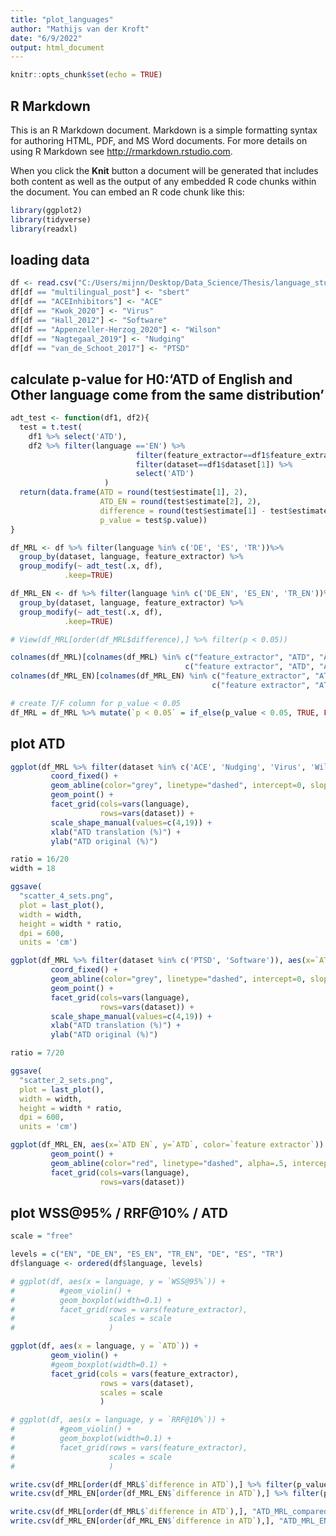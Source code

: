 ```yaml
---
title: "plot_languages"
author: "Mathijs van der Kroft"
date: "6/9/2022"
output: html_document
---
```


```r
knitr::opts_chunk$set(echo = TRUE)
```

## R Markdown

This is an R Markdown document. Markdown is a simple formatting syntax for authoring HTML, PDF, and MS Word documents. For more details on using R Markdown see <http://rmarkdown.rstudio.com>.

When you click the **Knit** button a document will be generated that includes both content as well as the output of any embedded R code chunks within the document. You can embed an R code chunk like this:

```r
library(ggplot2)
library(tidyverse)
library(readxl)

```

## loading data


```r
df <- read.csv("C:/Users/mijnn/Desktop/Data_Science/Thesis/language_study/metrics_analysis.csv", check.names = FALSE)
df[df == "multilingual_post"] <- "sbert"
df[df == "ACEInhibitors"] <- "ACE"
df[df == "Kwok_2020"] <- "Virus"
df[df == "Hall_2012"] <- "Software"
df[df == "Appenzeller-Herzog_2020"] <- "Wilson"
df[df == "Nagtegaal_2019"] <- "Nudging"
df[df == "van_de_Schoot_2017"] <- "PTSD"

```

## calculate p-value for H0:'ATD of English and Other language come from the same distribution'
```r
adt_test <- function(df1, df2){
  test = t.test(
    df1 %>% select('ATD'),
    df2 %>% filter(language =='EN') %>% 
                            filter(feature_extractor==df1$feature_extractor[1]) %>% 
                            filter(dataset==df1$dataset[1]) %>%
                            select('ATD')
                     )
  return(data.frame(ATD = round(test$estimate[1], 2), 
                    ATD_EN = round(test$estimate[2], 2), 
                    difference = round(test$estimate[1] - test$estimate[2], 2), 
                    p_value = test$p.value))
}

df_MRL <- df %>% filter(language %in% c('DE', 'ES', 'TR'))%>%
  group_by(dataset, language, feature_extractor) %>%
  group_modify(~ adt_test(.x, df),
            .keep=TRUE)

df_MRL_EN <- df %>% filter(language %in% c('DE_EN', 'ES_EN', 'TR_EN'))%>%
  group_by(dataset, language, feature_extractor) %>%
  group_modify(~ adt_test(.x, df),
            .keep=TRUE)
```

```r
# View(df_MRL[order(df_MRL$difference),] %>% filter(p < 0.05))

colnames(df_MRL)[colnames(df_MRL) %in% c("feature_extractor", "ATD", "ATD_EN", "difference")] <- 
                                       c("feature extractor", "ATD", "ATD EN", "difference in ATD")
colnames(df_MRL_EN)[colnames(df_MRL_EN) %in% c("feature_extractor", "ATD", "ATD_EN", "difference")] <- 
                                             c("feature extractor", "ATD", "ATD EN", "difference in ATD")

# create T/F column for p_value < 0.05
df_MRL = df_MRL %>% mutate(`p < 0.05` = if_else(p_value < 0.05, TRUE, FALSE))
```


## plot ATD

```r
ggplot(df_MRL %>% filter(dataset %in% c('ACE', 'Nudging', 'Virus', 'Wilson')), aes(x=`ATD`, y=`ATD EN`, color=`feature extractor`, shape=`p < 0.05`)) +
         coord_fixed() +
         geom_abline(color="grey", linetype="dashed", intercept=0, slope=1) +
         geom_point() +
         facet_grid(cols=vars(language),
                    rows=vars(dataset)) +
         scale_shape_manual(values=c(4,19)) +
         xlab("ATD translation (%)") +
         ylab("ATD original (%)")

ratio = 16/20
width = 18

ggsave(
  "scatter_4_sets.png",
  plot = last_plot(),
  width = width,
  height = width * ratio,
  dpi = 600,
  units = 'cm')

ggplot(df_MRL %>% filter(dataset %in% c('PTSD', 'Software')), aes(x=`ATD`, y=`ATD EN`, color=`feature extractor`, shape=`p < 0.05`)) +
         coord_fixed() +
         geom_abline(color="grey", linetype="dashed", intercept=0, slope=1) +
         geom_point() +
         facet_grid(cols=vars(language),
                    rows=vars(dataset)) +
         scale_shape_manual(values=c(4,19)) +
         xlab("ATD translation (%)") +
         ylab("ATD original (%)")

ratio = 7/20

ggsave(
  "scatter_2_sets.png",
  plot = last_plot(),
  width = width,
  height = width * ratio,
  dpi = 600,
  units = 'cm')
```
```r
ggplot(df_MRL_EN, aes(x=`ATD EN`, y=`ATD`, color=`feature extractor`)) +
         geom_point() +
         geom_abline(color="red", linetype="dashed", alpha=.5, intercept=0, slope=1) +
         facet_grid(cols=vars(language),
                    rows=vars(dataset))
```



## plot WSS@95% / RRF@10% / ATD

```r

scale = "free"

levels = c("EN", "DE_EN", "ES_EN", "TR_EN", "DE", "ES", "TR")
df$language <- ordered(df$language, levels)

# ggplot(df, aes(x = language, y = `WSS@95%`)) +
#          #geom_violin() +
#          geom_boxplot(width=0.1) +
#          facet_grid(rows = vars(feature_extractor), 
#                     scales = scale
#                     )

ggplot(df, aes(x = language, y = `ATD`)) +
         geom_violin() +
         #geom_boxplot(width=0.1) +
         facet_grid(cols = vars(feature_extractor), 
                    rows = vars(dataset),
                    scales = scale
                    )

# ggplot(df, aes(x = language, y = `RRF@10%`)) +
#          #geom_violin() +
#          geom_boxplot(width=0.1) +
#          facet_grid(rows = vars(feature_extractor), 
#                     scales = scale
#                     )


```
```r
write.csv(df_MRL[order(df_MRL$`difference in ATD`),] %>% filter(p_value < 0.05), "ATD_MRL_compared_to_EN.csv",  row.names = FALSE)
write.csv(df_MRL_EN[order(df_MRL_EN$`difference in ATD`),] %>% filter(p_value < 0.05), "ATD_MRL_EN_compared_to_EN.csv",  row.names = FALSE)

write.csv(df_MRL[order(df_MRL$`difference in ATD`),], "ATD_MRL_compared_to_EN_unfilt.csv",  row.names = FALSE)
write.csv(df_MRL_EN[order(df_MRL_EN$`difference in ATD`),], "ATD_MRL_EN_compared_to_EN_unfilt.csv",  row.names = FALSE)

```